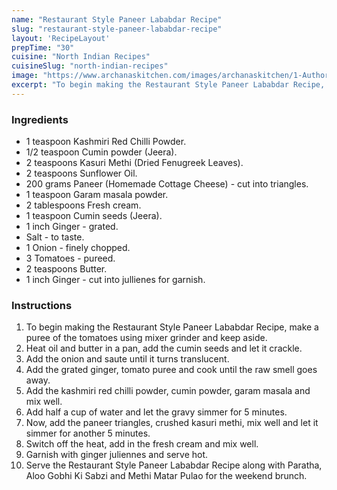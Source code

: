 ---
name: "Restaurant Style Paneer Lababdar Recipe"
slug: "restaurant-style-paneer-lababdar-recipe"
layout: 'RecipeLayout'
prepTime: "30"
cuisine: "North Indian Recipes"
cuisineSlug: "north-indian-recipes"
image: "https://www.archanaskitchen.com/images/archanaskitchen/1-Author/nithya.anantham/Restaurant_Style_Paneer_Lababdar_Recipe_.jpg"
excerpt: "To begin making the Restaurant Style Paneer Lababdar Recipe, make a puree of the tomatoes using mixer grinder and keep aside"
---

### Ingredients

- 1 teaspoon Kashmiri Red Chilli Powder.
- 1/2 teaspoon Cumin powder (Jeera).
- 2 teaspoons Kasuri Methi (Dried Fenugreek Leaves).
- 2 teaspoons Sunflower Oil.
- 200 grams Paneer (Homemade Cottage Cheese) - cut into triangles.
- 1 teaspoon Garam masala powder.
- 2 tablespoons Fresh cream.
- 1 teaspoon Cumin seeds (Jeera).
- 1 inch Ginger - grated.
- Salt - to taste.
- 1 Onion - finely chopped.
- 3 Tomatoes - pureed.
- 2 teaspoons Butter.
- 1 inch Ginger - cut into jullienes for garnish.

### Instructions

1. To begin making the Restaurant Style Paneer Lababdar Recipe, make a puree of the tomatoes using mixer grinder and keep aside.
1. Heat oil and butter in a pan, add the cumin seeds and let it crackle.
1. Add the onion and saute until it turns translucent.
1. Add the grated ginger, tomato puree and cook until the raw smell goes away.
1. Add the kashmiri red chilli powder, cumin powder, garam masala and mix well.
1. Add half a cup of water and let the gravy simmer for 5 minutes.
1. Now, add the paneer triangles, crushed kasuri methi, mix well and let it simmer for another 5 minutes.
1. Switch off the heat, add in the fresh cream and mix well.
1. Garnish with ginger juliennes and serve hot.
1. Serve the Restaurant Style Paneer Lababdar Recipe along with Paratha, Aloo Gobhi Ki Sabzi and Methi Matar Pulao for the weekend brunch.

